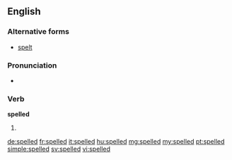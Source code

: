 ==English==

===Alternative forms===
* [[spelt]] {{qualifier|British}}

===Pronunciation===
* {{IPA|/ˈspɛld/}}

===Verb===
'''spelled'''

# {{qualifier|North America}} {{en-past of|spell}}

[[de:spelled]]
[[fr:spelled]]
[[it:spelled]]
[[hu:spelled]]
[[mg:spelled]]
[[my:spelled]]
[[pt:spelled]]
[[simple:spelled]]
[[sv:spelled]]
[[vi:spelled]]